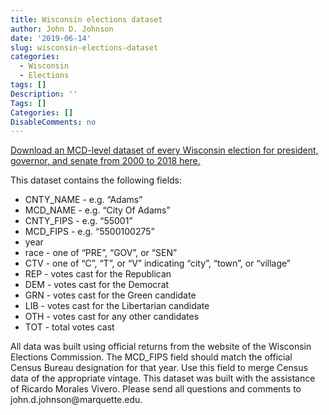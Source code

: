 ```yaml
---
title: Wisconsin elections dataset
author: John D. Johnson
date: '2019-06-14'
slug: wisconsin-elections-dataset
categories:
  - Wisconsin
  - Elections
tags: []
Description: ''
Tags: []
Categories: []
DisableComments: no
---
```


[Download an MCD-level dataset of every Wisconsin election for president, governor, and senate from 2000 to 2018 here.](https://www.dropbox.com/s/jo5e9pukptpf1u2/WI_GovPresSen_2000to2018.csv?dl=0)

This dataset contains the following fields:

* CNTY_NAME - e.g. "Adams"
* MCD_NAME - e.g. "City Of Adams"
* CNTY_FIPS - e.g. "55001"
* MCD_FIPS - e.g. "5500100275"
* year
* race - one of "PRE", "GOV", or "SEN"
* CTV - one of "C", "T", or "V" indicating "city", "town", or "village"
* REP - votes cast for the Republican
* DEM - votes cast for the Democrat
* GRN - votes cast for the Green candidate
* LIB - votes cast for the Libertarian candidate
* OTH - votes cast for any other candidates
* TOT - total votes cast

All data was built using official returns from the website of the Wisconsin Elections Commission. The MCD_FIPS field should match the official Census Bureau designation for that year. Use this field to merge Census data of the appropriate vintage. This dataset was built with the assistance of Ricardo Morales Vivero. Please send all questions and comments to john.d.johnson@marquette.edu.